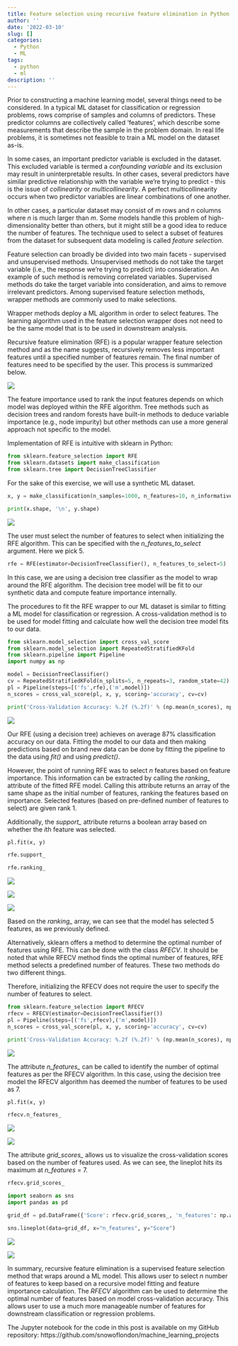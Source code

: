 ```yaml
---
title: Feature selection using recursive feature elimination in Python
author: ''
date: '2022-03-10'
slug: []
categories:
  - Python
  - ML
tags:
  - python
  - ml
description: ''
---
```


Prior to constructing a machine learning model, several things need to be considered. In a typical ML dataset for classification or regression problems, rows comprise of samples and columns of predictors. These predictor columns are collectively called 'features', which describe some measurements that describe the sample in the problem domain. In real life problems, it is sometimes not feasible to train a ML model on the dataset as-is. 

In some cases, an important predictor variable is excluded in the dataset. This excluded variable is termed a *confounding variable* and its exclusion may result in uninterpretable results. In other cases, several predictors have similar predictive relationship with the variable we're trying to predict - this is the issue of *collinearity* or *multicollinearity*. A perfect multicollinearity occurs when two predictor variables are linear combinations of one another. 

In other cases, a particular dataset may consist of *m* rows and *n* columns where *n* is much larger than *m*. Some models handle this problem of high-dimensionality better than others, but it might still be a good idea to reduce the number of features. The technique used to select a subset of features from the dataset for subsequent data modeling is called *feature selection*.

Feature selection can broadly be divided into two main facets - supervised and unsupervised methods. Unsupervised methods do not take the target variable (i.e., the response we're trying to predict) into consideration. An example of such method is removing correlated variables. Supervised methods do take the target variable into consideration, and aims to remove irrelevant predictors. Among supervised feature selection methods, wrapper methods are commonly used to make selections.

Wrapper methods deploy a ML algorithm in order to select features. The learning algorithm used in the feature selection wrapper does not need to be the same model that is to be used in downstream analysis. 

Recursive feature elimination (RFE) is a popular wrapper feature selection method and as the name suggests, recursively removes less important features until a specified number of features remain. The final number of features need to be specified by the user. This process is summarized below.


![](/post/2022-03-10-feature-selection-using-recursive-feature-elimination-in-python-index.en_files/fig1.png)


The feature importance used to rank the input features depends on which model was deployed within the RFE algorithm. Tree methods such as decision trees and random forests have built-in methods to deduce variable importance (e.g., node impurity) but other methods can use a more general approach not specific to the model. 

Implementation of RFE is intuitive with sklearn in Python: 


```python
from sklearn.feature_selection import RFE
from sklearn.datasets import make_classification
from sklearn.tree import DecisionTreeClassifier
```


For the sake of this exercise, we will use a synthetic ML dataset.


```python
x, y = make_classification(n_samples=1000, n_features=10, n_informative=5, n_redundant=5, random_state=42)

print(x.shape, '\n', y.shape)
```


![](/post/2022-03-10-feature-selection-using-recursive-feature-elimination-in-python-index.en_files/fig2.png)


The user must select the number of features to select when initializing the RFE algorithm. This can be specified with the *n_features_to_select* argument. Here we pick 5.


```python
rfe = RFE(estimator=DecisionTreeClassifier(), n_features_to_select=5)
```


In this case, we are using a decision tree classifier as the model to wrap around the RFE algorithm. The decision tree model will be fit to our synthetic data and compute feature importance internally. 

The procedures to fit the RFE wrapper to our ML dataset is similar to fitting a ML model for classification or regression. A cross-validation method is to be used for model fitting and calculate how well the decision tree model fits to our data. 


```python
from sklearn.model_selection import cross_val_score
from sklearn.model_selection import RepeatedStratifiedKFold
from sklearn.pipeline import Pipeline
import numpy as np
```


```python
model = DecisionTreeClassifier()
cv = RepeatedStratifiedKFold(n_splits=5, n_repeats=3, random_state=42)
pl = Pipeline(steps=[('fs',rfe),('m',model)])
n_scores = cross_val_score(pl, x, y, scoring='accuracy', cv=cv)

print('Cross-Validation Accuracy: %.2f (%.2f)' % (np.mean(n_scores), np.std(n_scores)))
```


![](/post/2022-03-10-feature-selection-using-recursive-feature-elimination-in-python-index.en_files/fig3.png)


Our RFE (using a decision tree) achieves on average 87% classification accuracy on our data. Fitting the model to our data and then making predictions based on brand new data can be done by fitting the pipeline to the data using *fit()* and using *predict()*. 

However, the point of running RFE was to select *n* features based on feature importance. This information can be extracted by calling the *ranking_* attribute of the fitted RFE model. Calling this attribute returns an array of the same shape as the initial number of features, ranking the features based on importance. Selected features (based on pre-defined number of features to select) are given rank 1. 

Additionally, the *support_* attribute returns a boolean array based on whether the *i*th feature was selected. 


```python
pl.fit(x, y)

rfe.support_

rfe.ranking_
```


![](/post/2022-03-10-feature-selection-using-recursive-feature-elimination-in-python-index.en_files/fig4.1.png)

![](/post/2022-03-10-feature-selection-using-recursive-feature-elimination-in-python-index.en_files/fig4.2.png)

![](/post/2022-03-10-feature-selection-using-recursive-feature-elimination-in-python-index.en_files/fig4.3.png)


Based on the *ranking_* array, we can see that the model has selected 5 features, as we previously defined. 

Alternatively, sklearn offers a method to determine the optimal number of features using RFE. This can be done with the class *RFECV*. It should be noted that while RFECV method finds the optimal number of features, RFE method selects a predefined number of features. These two methods do two different things.

Therefore, initializing the RFECV does not require the user to specify the number of features to select.


```python
from sklearn.feature_selection import RFECV
rfecv = RFECV(estimator=DecisionTreeClassifier())
pl = Pipeline(steps=[('fs',rfecv),('m',model)])
n_scores = cross_val_score(pl, x, y, scoring='accuracy', cv=cv)

print('Cross-Validation Accuracy: %.2f (%.2f)' % (np.mean(n_scores), np.std(n_scores)))
```


![](/post/2022-03-10-feature-selection-using-recursive-feature-elimination-in-python-index.en_files/fig5.png)


The attribute *n_features_* can be called to identify the number of optimal features as per the RFECV algorithm. In this case, using the decision tree model the RFECV algorithm has deemed the number of features to be used as 7.



```python
pl.fit(x, y)

rfecv.n_features_
```


![](/post/2022-03-10-feature-selection-using-recursive-feature-elimination-in-python-index.en_files/fig6.1.png)

![](/post/2022-03-10-feature-selection-using-recursive-feature-elimination-in-python-index.en_files/fig6.2.png)


The attribute *grid_scores_* allows us to visualize the cross-validation scores based on the number of features used. As we can see, the lineplot hits its maximum at *n_features* = 7.


```python
rfecv.grid_scores_

import seaborn as sns
import pandas as pd

grid_df = pd.DataFrame({'Score': rfecv.grid_scores_, 'n_features': np.arange(1, len(rfecv.grid_scores_) + 1, dtype = int)})

sns.lineplot(data=grid_df, x="n_features", y="Score")
```


![](/post/2022-03-10-feature-selection-using-recursive-feature-elimination-in-python-index.en_files/fig7.1.png)

![](/post/2022-03-10-feature-selection-using-recursive-feature-elimination-in-python-index.en_files/fig7.2.png)


In summary, recursive feature elimination is a supervised feature selection method that wraps around a ML model. This allows user to select *n* number of features to keep based on a recursive model fitting and feature importance calculation. The *RFECV* algorithm can be used to determine the optimal number of features based on model cross-validation accuracy. This allows user to use a much more manageable number of features for downstream classification or regression problems. 

The Jupyter notebook for the code in this post is available on my GitHub repository: https://github.com/snowoflondon/machine_learning_projects